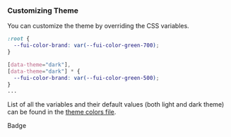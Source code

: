 
<Meta title="Theming" />

<style>
 {`

 `}
</style>

### Customizing Theme
You can customize the theme by overriding the CSS variables.
```css
:root {
  --fui-color-brand: var(--fui-color-green-700);
}

[data-theme="dark"],
[data-theme="dark"] * {
  --fui-color-brand: var(--fui-color-green-500);
}
...
```

List of all the variables and their default values (both light and dark theme) can be found in the [theme colors file]().

<div style={{ display: 'flex', flexWrap: 'wrap', gap: 'var(--fui-space-xlg)', display: 'none' }}>
  <div className='component-example-wrapper'>
    <div className='component-example-label'>Badge</div>
    <Story of={BadgeDefault}></Story>
  </div>
</div>